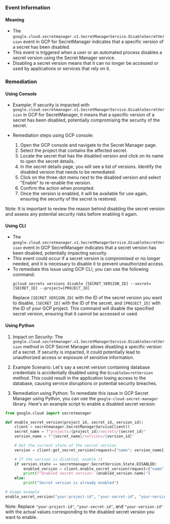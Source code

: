
### Event Information

#### Meaning

- The `google.cloud.secretmanager.v1.SecretManagerService.DisableSecretVersion` event in GCP for SecretManager indicates that a specific version of a secret has been disabled.
- This event is triggered when a user or an automated process disables a secret version using the Secret Manager service.
- Disabling a secret version means that it can no longer be accessed or used by applications or services that rely on it.

### Remediation

#### Using Console

- Example: If security is impacted with `google.cloud.secretmanager.v1.SecretManagerService.DisableSecretVersion` in GCP for SecretManager, it means that a specific version of a secret has been disabled, potentially compromising the security of the secret.

- Remediation steps using GCP console:
  1. Open the GCP console and navigate to the Secret Manager page.
  2. Select the project that contains the affected secret.
  3. Locate the secret that has the disabled version and click on its name to open the secret details.
  4. In the secret details page, you will see a list of versions. Identify the disabled version that needs to be remediated.
  5. Click on the three-dot menu next to the disabled version and select "Enable" to re-enable the version.
  6. Confirm the action when prompted.
  7. Once the version is enabled, it will be available for use again, ensuring the security of the secret is restored.

Note: It is important to review the reason behind disabling the secret version and assess any potential security risks before enabling it again.

#### Using CLI

- The `google.cloud.secretmanager.v1.SecretManagerService.DisableSecretVersion` event in GCP SecretManager indicates that a secret version has been disabled, potentially impacting security.
- This event could occur if a secret version is compromised or no longer needed, and it is necessary to disable it to prevent unauthorized access.
- To remediate this issue using GCP CLI, you can use the following command:
  ```
  gcloud secrets versions disable [SECRET_VERSION_ID] --secret=[SECRET_ID] --project=[PROJECT_ID]
  ```
  Replace `[SECRET_VERSION_ID]` with the ID of the secret version you want to disable, `[SECRET_ID]` with the ID of the secret, and `[PROJECT_ID]` with the ID of your GCP project. This command will disable the specified secret version, ensuring that it cannot be accessed or used.

#### Using Python

1. Impact on Security: The `google.cloud.secretmanager.v1.SecretManagerService.DisableSecretVersion` method in GCP Secret Manager allows disabling a specific version of a secret. If security is impacted, it could potentially lead to unauthorized access or exposure of sensitive information.

2. Example Scenario: Let's say a secret version containing database credentials is accidentally disabled using the `DisableSecretVersion` method. This could result in the application losing access to the database, causing service disruptions or potential security breaches.

3. Remediation using Python: To remediate this issue in GCP Secret Manager using Python, you can use the `google-cloud-secret-manager` library. Here's an example script to enable a disabled secret version:

```python
from google.cloud import secretmanager

def enable_secret_version(project_id, secret_id, version_id):
    client = secretmanager.SecretManagerServiceClient()
    secret_name = f"projects/{project_id}/secrets/{secret_id}"
    version_name = f"{secret_name}/versions/{version_id}"

    # Get the current state of the secret version
    version = client.get_secret_version(request={"name": version_name})

    # If the version is disabled, enable it
    if version.state == secretmanager.SecretVersion.State.DISABLED:
        enabled_version = client.enable_secret_version(request={"name": version_name})
        print(f"Enabled secret version: {enabled_version.name}")
    else:
        print("Secret version is already enabled")

# Usage example
enable_secret_version("your-project-id", "your-secret-id", "your-version-id")
```

Note: Replace `"your-project-id"`, `"your-secret-id"`, and `"your-version-id"` with the actual values corresponding to the disabled secret version you want to enable.

